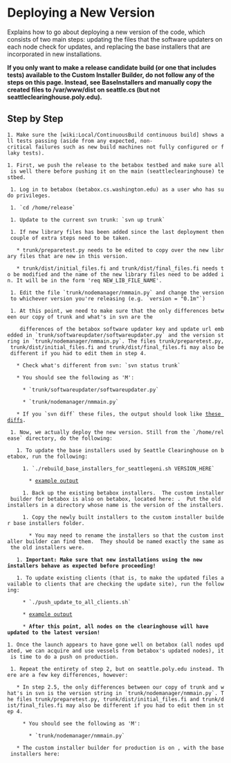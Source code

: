 = Deploying a New Version =
Explains how to go about deploying a new version of the code, which consists of two main steps: updating the files that the software updaters on each node check for updates, and replacing the base installers that are incorporated in new installations.

'''If you only want to make a release candidate build (or one that includes tests) available to the Custom Installer Builder, do not follow any of the steps on this page. Instead, see BaseInstallers and manually copy the created files to /var/www/dist on seattle.cs (but not seattleclearinghouse.poly.edu).'''

== Step by Step ==
 1. Make sure the [wiki:Local/ContinuousBuild continuous build] shows all tests passing (aside from any expected, non-critical failures such as new build machines not fully configured or flaky tests).
 1. First, we push the release to the betabox testbed and make sure all is well there before pushing it on the main (seattleclearinghouse) testbed.
  1. Log in to betabox (betabox.cs.washington.edu) as a user who has sudo privileges.
  1. `cd /home/release`
  1. Update to the current svn trunk: `svn up trunk`
  1. If new library files has been added since the last deployment then couple of extra steps need to be taken. 
    * trunk/preparetest.py needs to be edited to copy over the new library files that are new in this version.
    * trunk/dist/initial_files.fi and trunk/dist/final_files.fi needs to be modified and the name of the new library files need to be added in. It will be in the form 'req NEW_LIB_FILE_NAME'.
  1. Edit the file `trunk/nodemanager/nmmain.py` and change the version to whichever version you're releasing (e.g. `version = "0.1m"`)
  1. At this point, we need to make sure that the only differences between our copy of trunk and what's in svn are the
     differences of the betabox software updater key and update url embedded in `trunk/softwareupdater/softwareupdater.py` and the version string in `trunk/nodemanager/nmmain.py`. The files trunk/preparetest.py, trunk/dist/initial_files.fi and trunk/dist/final_files.fi may also be different if you had to edit them in step 4.
    * Check what's different from svn: `svn status trunk`
    * You should see the following as 'M':
      * `trunk/softwareupdater/softwareupdater.py`
      * `trunk/nodemanager/nmmain.py`
    * If you `svn diff` these files, the output should look like [attachment:blackbox-version-push-svn-diff.txt these diffs].
  1. Now, we actually deploy the new version. Still from the `/home/release` directory, do the following:
    1. To update the base installers used by Seattle Clearinghouse on betabox, run the following:
      1. `./rebuild_base_installers_for_seattlegeni.sh VERSION_HERE`
        * [attachment:blackbox-rebuild-base-installers-output.txt example output]
      1. Back up the existing betabox installers.  The custom installer builder for betabox is also on betabox, located here: {{{/home/custominstallerbuilder/live/custominstallerbuilder/html/static/installers/base}}}.  Put the old installers in a directory whose name is the version of the installers.
      1. Copy the newly built installers to the custom installer builder base installers folder.
        * You may need to rename the installers so that the custom installer builder can find them.  They should be named exactly the same as the old installers were.
    1. '''Important: Make sure that new installations using the new installers behave as expected before proceeding! '''
    1. To update existing clients (that is, to make the updated files available to clients that are checking the update site), run the following: 
      * `./push_update_to_all_clients.sh`
      * [attachment:blackbox-push-update-output.txt example output]
      * '''After this point, all nodes on the clearinghouse will have updated to the latest version! '''
 1. Once the launch appears to have gone well on betabox (all nodes updated, we can acquire and use vessels from betabox's updated nodes), it is time to do a push on production.
  1. Repeat the entirety of step 2, but on seattle.poly.edu instead. There are a few key differences, however:
    * In step 2.5, the only differences between our copy of trunk and what's in svn is the version string in `trunk/nodemanager/nmmain.py`. The files trunk/preparetest.py, trunk/dist/initial_files.fi and trunk/dist/final_files.fi may also be different if you had to edit them in step 4.
      * You should see the following as 'M':
        * `trunk/nodemanager/nmmain.py`
    * The custom installer builder for production is on {{{custombuilder.poly.edu}}}, with the base installers here: {{{/home/custominstallerbuilder/live/custominstallerbuilder/html/static/installers/base}}}